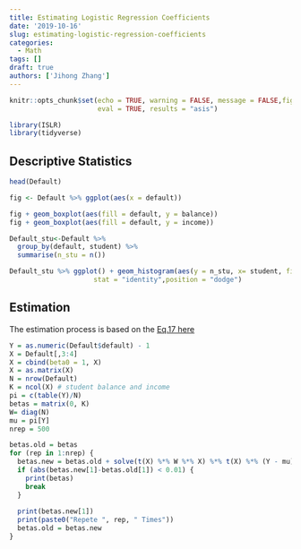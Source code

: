 ```yaml
---
title: Estimating Logistic Regression Coefficients
date: '2019-10-16'
slug: estimating-logistic-regression-coefficients
categories:
  - Math
tags: []
draft: true
authors: ['Jihong Zhang']
---
```


```r
knitr::opts_chunk$set(echo = TRUE, warning = FALSE, message = FALSE,fig.align = "default", 
                      eval = TRUE, results = "asis")
```

```r
library(ISLR)
library(tidyverse)
```

## Descriptive Statistics

```r
head(Default)
```

```r
fig <- Default %>% ggplot(aes(x = default))

fig + geom_boxplot(aes(fill = default, y = balance))
fig + geom_boxplot(aes(fill = default, y = income))

Default_stu<-Default %>% 
  group_by(default, student) %>% 
  summarise(n_stu = n())

Default_stu %>% ggplot() + geom_histogram(aes(y = n_stu, x= student, fill = default), data = Default_stu, 
                     stat = "identity",position = "dodge")

```

## Estimation

The estimation process is based on the [Eq.17 here](https://czep.net/stat/mlelr.pdf)

```r
Y = as.numeric(Default$default) - 1
X = Default[,3:4]
X = cbind(beta0 = 1, X)
X = as.matrix(X)
N = nrow(Default)
K = ncol(X) # student balance and income
pi = c(table(Y)/N)
betas = matrix(0, K)
W= diag(N)
mu = pi[Y]
nrep = 500

betas.old = betas
for (rep in 1:nrep) {
  betas.new = betas.old + solve(t(X) %*% W %*% X) %*% t(X) %*% (Y - mu)
  if (abs(betas.new[1]-betas.old[1]) < 0.01) {
    print(betas)
    break
  }
  
  print(betas.new[1])
  print(paste0("Repete ", rep, " Times"))
  betas.old = betas.new
}

```

